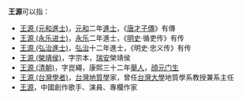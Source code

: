 '''王源'''可以指：
* [[王源_(元和進士)|王源 (元和進士)]]，[[元和_(唐朝)|元和]]二年[[進士|進士]]，《[[唐才子傳|唐才子傳]]》有傳
* [[王原_(永乐进士)|王源 (永乐进士)]]，[[永乐|永乐]]二年進士，《[[明史|明史]]·循吏传》有传
* [[王源_(弘治進士)|王源 (弘治進士)]]，[[弘治|弘治]]十二年進士，《明史·忠义传》有传
* [[王源_(榮靖侯)|王源 (榮靖侯)]]，字宗本，[[瑞安|瑞安]]榮靖侯
* [[王源_(清朝)|王源 (清朝)]]，字崑繩，康熙三十二年[[舉人|舉人]]，[[顔元|顔元]][[门生|门生]]
* [[王源_(台灣學者)|王源 (台灣學者)]]，[[台灣|台灣]][[地質學|地質學]]家，曾任[[台灣大學|台灣大學]]地質學系教授兼系主任
* [[王源|王源]]，中國創作歌手、演員、專欄作家

{{disambiguation|cat=二字王姓人名消歧义|yuan}}